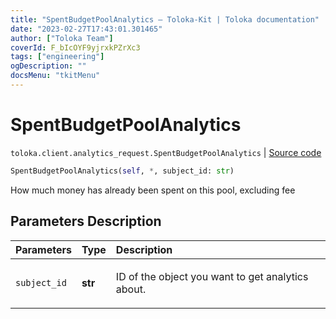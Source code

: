 ```yaml
---
title: "SpentBudgetPoolAnalytics — Toloka-Kit | Toloka documentation"
date: "2023-02-27T17:43:01.301465"
author: ["Toloka Team"]
coverId: F_bIcOYF9yjrxkPZrXc3
tags: ["engineering"]
ogDescription: ""
docsMenu: "tkitMenu"
---
```


# SpentBudgetPoolAnalytics
`toloka.client.analytics_request.SpentBudgetPoolAnalytics` | [Source code](https://github.com/Toloka/toloka-kit/blob/v1.1.4/src/client/analytics_request.py#L124)

```python
SpentBudgetPoolAnalytics(self, *, subject_id: str)
```

How much money has already been spent on this pool, excluding fee

## Parameters Description

| Parameters | Type | Description |
| :----------| :----| :-----------|
`subject_id`|**str**|<p>ID of the object you want to get analytics about.</p>